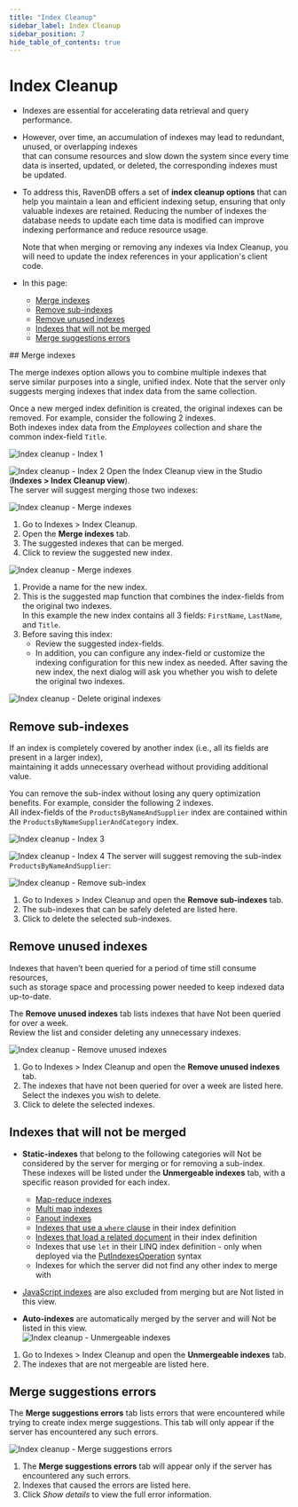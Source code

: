```yaml
---
title: "Index Cleanup"
sidebar_label: Index Cleanup
sidebar_position: 7
hide_table_of_contents: true
---
```



# Index Cleanup
<Admonition type="note" title="Note">

* Indexes are essential for accelerating data retrieval and query performance.
 
* However, over time, an accumulation of indexes may lead to redundant, unused, or overlapping indexes  
  that can consume resources and slow down the system since every time data is inserted, updated, or deleted, the corresponding indexes must be updated.

* To address this, RavenDB offers a set of **index cleanup options** that can help you maintain a lean and efficient indexing setup, ensuring that only valuable indexes are retained.
  Reducing the number of indexes the database needs to update each time data is modified can improve indexing performance and reduce resource usage.
 
    <Admonition type="warning" title="Warning">
    Note that when merging or removing any indexes via Index Cleanup,  
    you will need to update the index references in your application's client code.
    </Admonition>

* In this page:  
  * [Merge indexes](../../../studio/database/indexes/index-cleanup.mdx#merge-indexes)  
  * [Remove sub-indexes](../../../studio/database/indexes/index-cleanup.mdx#remove-sub-indexes)  
  * [Remove unused indexes](../../../studio/database/indexes/index-cleanup.mdx#remove-unused-indexes)  
  * [Indexes that will not be merged](../../../studio/database/indexes/index-cleanup.mdx#indexes-that-will-not-be-merged)  
  * [Merge suggestions errors](../../../studio/database/indexes/index-cleanup.mdx#merge-suggestions-errors)  

</Admonition>
## Merge indexes

The merge indexes option allows you to combine multiple indexes that serve similar purposes into a single, unified index.
Note that the server only suggests merging indexes that index data from the same collection.

Once a new merged index definition is created, the original indexes can be removed.
For example, consider the following 2 indexes.  
Both indexes index data from the _Employees_ collection and share the common index-field `Title`.

![Index cleanup - Index 1](./assets/index-cleanup-1.png)

![Index cleanup - Index 2](./assets/index-cleanup-2.png)
Open the Index Cleanup view in the Studio (**Indexes &gt; Index Cleanup view**).  
The server will suggest merging those two indexes:

![Index cleanup - Merge indexes](./assets/index-cleanup-3.png)

1. Go to Indexes &gt; Index Cleanup.
2. Open the **Merge indexes** tab.
3. The suggested indexes that can be merged.
4. Click to review the suggested new index.

![Index cleanup - Merge indexes](./assets/index-cleanup-4.png)

1. Provide a name for the new index.
2. This is the suggested map function that combines the index-fields from the original two indexes.  
   In this example the new index contains all 3 fields: `FirstName`, `LastName`, and `Title`.
3. Before saving this index:  
   * Review the suggested index-fields.     
   * In addition, you can configure any index-field or customize the indexing configuration for this new index as needed.
After saving the new index, the next dialog will ask you whether you wish to delete the original two indexes.

![Index cleanup - Delete original indexes](./assets/index-cleanup-5.png)



## Remove sub-indexes

If an index is completely covered by another index (i.e., all its fields are present in a larger index),  
maintaining it adds unnecessary overhead without providing additional value.

You can remove the sub-index without losing any query optimization benefits.
For example, consider the following 2 indexes.  
All index-fields of the `ProductsByNameAndSupplier` index are contained within the `ProductsByNameSupplierAndCategory` index.

![Index cleanup - Index 3](./assets/index-cleanup-6.png)

![Index cleanup - Index 4](./assets/index-cleanup-7.png)
The server will suggest removing the sub-index `ProductsByNameAndSupplier`:

![Index cleanup - Remove sub-index](./assets/index-cleanup-8.png)

1. Go to Indexes &gt; Index Cleanup and open the **Remove sub-indexes** tab.
2. The sub-indexes that can be safely deleted are listed here.
3. Click to delete the selected sub-indexes.



## Remove unused indexes

Indexes that haven’t been queried for a period of time still consume resources,  
such as storage space and processing power needed to keep indexed data up-to-date.

The **Remove unused indexes** tab lists indexes that have Not been queried for over a week.  
Review the list and consider deleting any unnecessary indexes.

![Index cleanup - Remove unused indexes](./assets/index-cleanup-9.png)

1. Go to Indexes &gt; Index Cleanup and open the **Remove unused indexes** tab.
2. The indexes that have not been queried for over a week are listed here.  
   Select the indexes you wish to delete.
3. Click to delete the selected indexes.



## Indexes that will not be merged

* **Static-indexes** that belong to the following categories will Not be considered by the server for merging or for removing a sub-index.
  These indexes will be listed under the **Unmergeable indexes** tab, with a specific reason provided for each index.
   * [Map-reduce indexes](../../../indexes/map-reduce-indexes.mdx)
   * [Multi map indexes](../../../indexes/multi-map-indexes.mdx)
   * [Fanout indexes](../../../indexes/indexing-nested-data.mdx#fanout-index---multiple-index-entries-per-document)
   * [Indexes that use a `where` clause](../../../indexes/map-indexes.mdx#filtering-data-within-fields) in their index definition
   * [Indexes that load a related document](../../../indexes/indexing-related-documents.mdx) in their index definition
   * Indexes that use `let` in their LINQ index definition - only when deployed via the [PutIndexesOperation](../../../client-api/operations/maintenance/indexes/put-indexes.mdx#put-indexes-operation-with-indexdefinition) syntax
   * Indexes for which the server did not find any other index to merge with

* [JavaScript indexes](../../../indexes/javascript-indexes.mdx) are also excluded from merging but are Not listed in this view.

* **Auto-indexes** are automatically merged by the server and will Not be listed in this view.  
![Index cleanup - Unmergeable indexes](./assets/index-cleanup-10.png)

1. Go to Indexes &gt; Index Cleanup and open the **Unmergeable indexes** tab.
2. The indexes that are not mergeable are listed here.



## Merge suggestions errors

The **Merge suggestions errors** tab lists errors that were encountered while trying to create index merge suggestions.
This tab will only appear if the server has encountered any such errors.

![Index cleanup - Merge suggestions errors](./assets/index-cleanup-11.png)

1. The **Merge suggestions errors** tab will appear only if the server has encountered any such errors.
2. Indexes that caused the errors are listed here.
3. Click _Show details_ to view the full error information.



